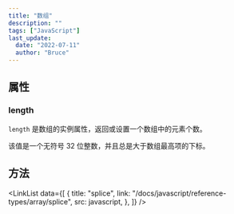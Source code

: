 ```yaml
---
title: "数组"
description: ""
tags: ["JavaScript"]
last_update:
  date: "2022-07-11"
  author: "Bruce"
---
```



## 属性

### length

`length` 是数组的实例属性，返回或设置一个数组中的元素个数。

该值是一个无符号 32 位整数，并且总是大于数组最高项的下标。

## 方法

<LinkList
  data={[
    {
      title: "splice",
      link: "/docs/javascript/reference-types/array/splice",
      src: javascript,
    },
  ]}
/>
